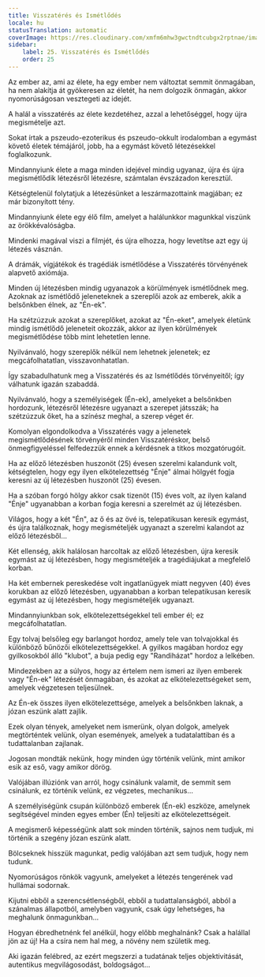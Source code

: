 ```yaml
---
title: Visszatérés és Ismétlődés
locale: hu
statusTranslation: automatic
coverImage: https://res.cloudinary.com/xmfm6mhw3gwctndtcubgx2rptnae/image/upload/v1740468922/small_cover_tratado_de_psicologia_revolucionaria_a4c0dca4e0.webp
sidebar:
    label: 25. Visszatérés és Ismétlődés
    order: 25
---
```

Az ember az, ami az élete, ha egy ember nem változtat semmit önmagában, ha nem alakítja át gyökeresen az életét, ha nem dolgozik önmagán, akkor nyomorúságosan vesztegeti az idejét.

A halál a visszatérés az élete kezdetéhez, azzal a lehetőséggel, hogy újra megismételje azt.

Sokat írtak a pszeudo-ezoterikus és pszeudo-okkult irodalomban a egymást követő életek témájáról, jobb, ha a egymást követő létezésekkel foglalkozunk.

Mindannyiunk élete a maga minden idejével mindig ugyanaz, újra és újra megismétlődik létezésről létezésre, számtalan évszázadon keresztül.

Kétségtelenül folytatjuk a létezésünket a leszármazottaink magjában; ez már bizonyított tény.

Mindannyiunk élete egy élő film, amelyet a halálunkkor magunkkal viszünk az örökkévalóságba.

Mindenki magával viszi a filmjét, és újra elhozza, hogy levetítse azt egy új létezés vásznán.

A drámák, vígjátékok és tragédiák ismétlődése a Visszatérés törvényének alapvető axiómája.

Minden új létezésben mindig ugyanazok a körülmények ismétlődnek meg. Azoknak az ismétlődő jeleneteknek a szereplői azok az emberek, akik a belsőnkben élnek, az "Én-ek".

Ha szétzúzzuk azokat a szereplőket, azokat az "Én-eket", amelyek életünk mindig ismétlődő jeleneteit okozzák, akkor az ilyen körülmények megismétlődése több mint lehetetlen lenne.

Nyilvánvaló, hogy szereplők nélkül nem lehetnek jelenetek; ez megcáfolhatatlan, visszavonhatatlan.

Így szabadulhatunk meg a Visszatérés és az Ismétlődés törvényeitől; így válhatunk igazán szabaddá.

Nyilvánvaló, hogy a személyiségek (Én-ek), amelyeket a belsőnkben hordozunk, létezésről létezésre ugyanazt a szerepet játsszák; ha szétzúzzuk őket, ha a színész meghal, a szerep véget ér.

Komolyan elgondolkodva a Visszatérés vagy a jelenetek megismétlődésének törvényéről minden Visszatéréskor, belső önmegfigyeléssel felfedezzük ennek a kérdésnek a titkos mozgatórugóit.

Ha az előző létezésben huszonöt (25) évesen szerelmi kalandunk volt, kétségtelen, hogy egy ilyen elkötelezettség "Énje" álmai hölgyét fogja keresni az új létezésben huszonöt (25) évesen.

Ha a szóban forgó hölgy akkor csak tizenöt (15) éves volt, az ilyen kaland "Énje" ugyanabban a korban fogja keresni a szerelmét az új létezésben.

Világos, hogy a két "Én", az ő és az övé is, telepatikusan keresik egymást, és újra találkoznak, hogy megismételjék ugyanazt a szerelmi kalandot az előző létezésből...

Két ellenség, akik halálosan harcoltak az előző létezésben, újra keresik egymást az új létezésben, hogy megismételjék a tragédiájukat a megfelelő korban.

Ha két embernek pereskedése volt ingatlanügyek miatt negyven (40) éves korukban az előző létezésben, ugyanabban a korban telepatikusan keresik egymást az új létezésben, hogy megismételjék ugyanazt.

Mindannyiunkban sok, elkötelezettségekkel teli ember él; ez megcáfolhatatlan.

Egy tolvaj belsőleg egy barlangot hordoz, amely tele van tolvajokkal és különböző bűnözői elkötelezettségekkel. A gyilkos magában hordoz egy gyilkosokból álló "klubot", a buja pedig egy "Randiházat" hordoz a lelkében.

Mindezekben az a súlyos, hogy az értelem nem ismeri az ilyen emberek vagy "Én-ek" létezését önmagában, és azokat az elkötelezettségeket sem, amelyek végzetesen teljesülnek.

Az Én-ek összes ilyen elkötelezettsége, amelyek a belsőnkben laknak, a józan eszünk alatt zajlik.

Ezek olyan tények, amelyeket nem ismerünk, olyan dolgok, amelyek megtörténtek velünk, olyan események, amelyek a tudatalattiban és a tudattalanban zajlanak.

Jogosan mondták nekünk, hogy minden úgy történik velünk, mint amikor esik az eső, vagy amikor dörög.

Valójában illúziónk van arról, hogy csinálunk valamit, de semmit sem csinálunk, ez történik velünk, ez végzetes, mechanikus...

A személyiségünk csupán különböző emberek (Én-ek) eszköze, amelynek segítségével minden egyes ember (Én) teljesíti az elkötelezettségeit.

A megismerő képességünk alatt sok minden történik, sajnos nem tudjuk, mi történik a szegény józan eszünk alatt.

Bölcseknek hisszük magunkat, pedig valójában azt sem tudjuk, hogy nem tudunk.

Nyomorúságos rönkök vagyunk, amelyeket a létezés tengerének vad hullámai sodornak.

Kijutni ebből a szerencsétlenségből, ebből a tudattalanságból, abból a szánalmas állapotból, amelyben vagyunk, csak úgy lehetséges, ha meghalunk önmagunkban...

Hogyan ébredhetnénk fel anélkül, hogy előbb meghalnánk? Csak a halállal jön az új! Ha a csíra nem hal meg, a növény nem születik meg.

Aki igazán felébred, az ezért megszerzi a tudatának teljes objektivitását, autentikus megvilágosodást, boldogságot...

